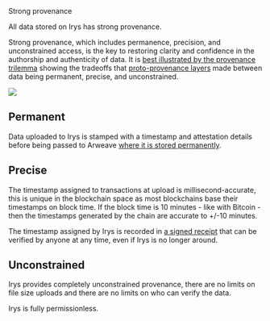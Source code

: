 
<div className="flex flex-col mt-5">
	<div className="flex items-end">
    	<div className=""><Heading level={1}>Strong provenance</Heading></div>
    </div>

</div>

All data stored on Irys has strong provenance.

Strong provenance, which includes permanence, precision, and unconstrained access, is the key to restoring clarity and confidence in the authorship and authenticity of data. It is [best illustrated by the provenance trilemma](https://bundlr.network/blog/bundlr-solution-provenance-trilemma) showing the tradeoffs that [proto-provenance layers](/terminology#proto-provenance-layer) made between data being permanent, precise, and unconstrained.

<img className="border border-[#FEF4EE] rounded-xl mt-5 md:w-5/6 w-full" src="/img/overview/provenance_tilemma.png" />

## Permanent

Data uploaded to Irys is stamped with a timestamp and attestation details before being passed to Arweave [where it is stored permanently](/overview/permanent-data).

## Precise

The timestamp assigned to transactions at upload is millisecond-accurate, this is unique in the blockchain space as most blockchains base their timestamps on block time. If the block time is 10 minutes - like with Bitcoin - then the timestamps generated by the chain are accurate to +/-10 minutes.

The timestamp assigned by Irys is recorded in [a signed receipt](/learn/receipts) that can be verified by anyone at any time, even if Irys is no longer around.

## Unconstrained

Irys provides completely unconstrained provenance, there are no limits on file size uploads and there are no limits on who can verify the data.

Irys is fully permissionless.
